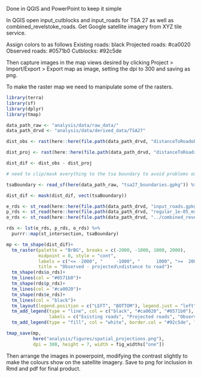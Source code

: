 Done in QGIS and PowerPoint to keep it simple

In QGIS open input_cutblocks and input_roads for TSA 27 as well as combined_revelstoke_roads.  Get Google satellite imagery from XYZ tile service. 

Assign colors to as follows
Existing roads: black
Projected roads: #ca0020
Observed roads: #0571b0
Cutblocks: #92c5de
               
Then capture images in the map views desired by clicking Project > Import/Export > Export map as image,
setting the dpi to 300 and saving as png. 

To make the raster map we need to manipulate some of the rasters.

```r
library(terra)
library(sf)
library(dplyr)
library(tmap)

data_path_raw <- "analysis/data/raw_data/"
data_path_drvd <- "analysis/data/derived_data/TSA27"

dist_obs <- rast(here::here(file.path(data_path_drvd, "distanceToRoadobserved_NA_NA.tif")))

dist_proj <- rast(here::here(file.path(data_path_drvd, "distanceToRoadregular_1e-05_mst.tif")))

dist_dif <- dist_obs - dist_proj

# need to clip/mask everything to the tsa boundary to avoid problems outside tsa

tsaBoundary <- read_sf(here(data_path_raw, "tsa27_boundaries.gpkg")) %>% st_union()

dist_dif <- mask(dist_dif, vect(tsaBoundary))

e_rds <- st_read(here::here(file.path(data_path_drvd, "input_roads.gpkg")))
p_rds <- st_read(here::here(file.path(data_path_drvd, "regular_1e-05_mst.gpkg")))
o_rds <- st_read(here::here(file.path(data_path_drvd, "../combined_revelstoke_roads.gpkg")))

rds <- lst(e_rds, p_rds, o_rds) %>% 
  purrr::map(st_intersection, tsaBoundary)

mp <- tm_shape(dist_dif)+
  tm_raster(palette = "BrBG", breaks = c(-2000, -1000, 1000, 2000), 
            midpoint = 0, style = "cont", 
            labels = c("<= -2000", "     -1000", "      1000", ">=  2000"),
            title = "Observed - projected\ndistance to road")+
  tm_shape(rds$o_rds)+
  tm_lines(col = "#0571b0")+
  tm_shape(rds$p_rds)+
  tm_lines(col = "#ca0020")+
  tm_shape(rds$e_rds)+
  tm_lines(col = "black")+
  tm_layout(legend.position = c("LEFT", "BOTTOM"), legend.just = "left", frame = FALSE)+
  tm_add_legend(type = "line", col = c("black", "#ca0020", "#0571b0"), 
                labels = c("Existing roads", "Projected roads", "Observed roads"))+
  tm_add_legend(type = "fill", col = "white", border.col = "#92c5de", labels = "Cutblocks")

tmap_save(mp,
          here("analysis/figures/spatial_projections.png"),
          dpi = 300, height = 7, width = fig_widths["one"])

```

Then arrange the images in powerpoint, modifying the contrast slightly to make the colours show on the satellite imagery. Save to png for inclusion in Rmd and pdf for final product. 
